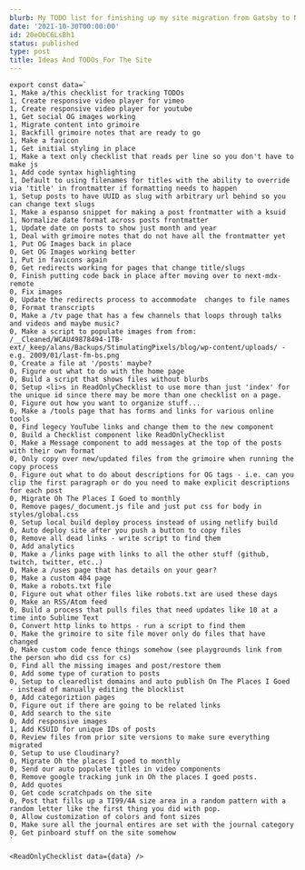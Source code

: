 ```yaml
---
blurb: My TODO list for finishing up my site migration from Gatsby to NextJS.
date: '2021-10-30T00:00:00'
id: 20eObC6LsBh1
status: published
type: post
title: Ideas And TODOs For The Site
---
```



```
export const data=`
1, Make a/this checklist for tracking TODOs
1, Create responsive video player for vimeo
1, Create responsive video player for youtube
1, Get social OG images working
1, Migrate content into grimoire
1, Backfill grimoire notes that are ready to go
1, Make a favicon
1, Get initial styling in place
1, Make a text only checklist that reads per line so you don't have to make js
1, Add code syntax highlighting
1, Default to using filenames for titles with the ability to override via 'title' in frontmatter if formatting needs to happen
1, Setup posts to have UUID as slug with arbitrary url behind so you can change text slugs
1, Make a espanso snippet for making a post frontmatter with a ksuid
1, Normalize date format across posts frontmatter
1, Update date on posts to show just month and year
1, Deal with grimoire notes that do not have all the frontmatter yet
1, Put OG Images back in place
0, Get OG Images working better
1, Put in favicons again
0, Get redirects working for pages that change title/slugs
0, Finish putting code back in place after moving over to next-mdx-remote
0, Fix images
0, Update the redirects process to accommodate  changes to file names
0, Format transcripts
0, Make a /tv page that has a few channels that loops through talks and videos and maybe music?
0, Make a script to populate images from from: /__Cleaned/WCAU49878494-1TB-ext/_keep/alans/Backups/StimulatingPixels/blog/wp-content/uploads/ - e.g. 2009/01/last-fm-bs.png
0, Create a file at '/posts' maybe?
0, Figure out what to do with the home page
0, Build a script that shows files without blurbs
0, Setup <li>s in ReadOnlyChecklist to use more than just 'index' for the unique id since there may be more than one checklist on a page.
0, Figure out how you want to organize stuff...
0, Make a /tools page that has forms and links for various online tools
0, Find legecy YouTube links and change them to the new component
0, Build a Checklist component like ReadOnlyChecklist
0, Make a Message component to add messages at the top of the posts with their own format
0, Only copy over new/updated files from the grimoire when running the copy process
0, Figure out what to do about descriptions for OG tags - i.e. can you clip the first paragraph or do you need to make explicit descriptions for each post
0, Migrate Oh The Places I Goed to monthly
0, Remove pages/_document.js file and just put css for body in styles/global.css
0, Setup local build deploy process instead of using netlify build
0, Auto deploy site after you push a button to copy files
0, Remove all dead links - write script to find them
0, Add analytics
0, Make a /links page with links to all the other stuff (github, twitch, twitter, etc..)
0, Make a /uses page that has details on your gear?
0, Make a custom 404 page
0, Make a robots.txt file
0, Figure out what other files like robots.txt are used these days
0, Make an RSS/Atom feed
0, Build a process that pulls files that need updates like 10 at a time into Sublime Text
0, Convert http links to https - run a script to find them
0, Make the grimoire to site file mover only do files that have changed
0, Make custom code fence things somehow (see playgrounds link from the person who did css for cs)
0, Find all the missing images and post/restore them
0, Add some type of curation to posts 
0, Setup to clearedlist domains and auto publish On The Places I Goed - instead of manually editing the blocklist 
0, Add categoriztion pages
0, Figure out if there are going to be related links 
0, Add search to the site
0, Add responsive images
1, Add KSUID for unique IDs of posts
0, Review files from prior site versions to make sure everything migrated
0, Setup to use Cloudinary?
0, Migrate Oh the places I goed to monthly
0, Send our auto populate titles in video components
0, Remove google tracking junk in Oh the places I goed posts.
0, Add quotes
0, Get code scratchpads on the site
0, Post that fills up a TI99/4A size area in a random pattern with a random letter like the first thing you did with pop.
0, Allow customization of colors and font sizes
0, Make sure all the journal entires are set with the journal category
0, Get pinboard stuff on the site somehow
`

<ReadOnlyChecklist data={data} />
```




